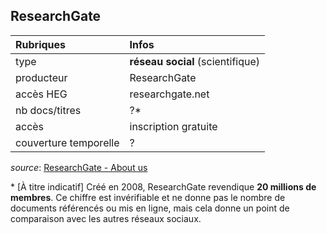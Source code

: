 ## ResearchGate

| Rubriques | Infos |
| :-------- | :---- |
| type | **réseau social** (scientifique) |
| producteur | ResearchGate |
| accès HEG | researchgate.net |
| nb docs/titres | ?\* |
| accès | inscription gratuite |
| couverture temporelle | ? |

*source*: [ResearchGate - About us](https://www.researchgate.net/about)   

\* [À titre indicatif] Créé en 2008, ResearchGate revendique **20 millions de membres**. Ce chiffre est invérifiable et ne donne pas le nombre de documents référencés ou mis en ligne, mais cela donne un point de comparaison avec les autres réseaux sociaux.   
